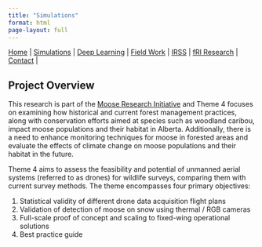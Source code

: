 ```yaml
---
title: "Simulations"
format: html
page-layout: full
---
```


| [Home](index.html) | [Simulations](sim.html) | [Deep Learning](dl.html) | [Field Work](fieldwork.html) | [IRSS](https://irsslab.forestry.ubc.ca/){target="_blank"} | [fRI Research](https://friresearch.ca/){target="_blank"} | [Contact](mailto:137965368+hambrecht@users.noreply.github.com) |


## Project Overview

This research is part of the [Moose Research Initiative](https://friresearch.ca/project/moose-research-initiative) and Theme 4 focuses on examining how historical and current forest management practices, along with conservation efforts aimed at species such as woodland caribou, impact moose populations and their habitat in Alberta. Additionally, there is a need to enhance monitoring techniques for moose in forested areas and evaluate the effects of climate change on moose populations and their habitat in the future.

Theme 4 aims to assess the feasibility and potential of unmanned aerial systems (referred to as drones) for wildlife surveys, comparing them with current survey methods. The theme encompasses four primary objectives:

1. Statistical validity of different drone data acquisition flight plans
2. Validation of detection of moose on snow using thermal / RGB cameras
3. Full-scale proof of concept and scaling to fixed-wing operational solutions
4. Best practice guide

